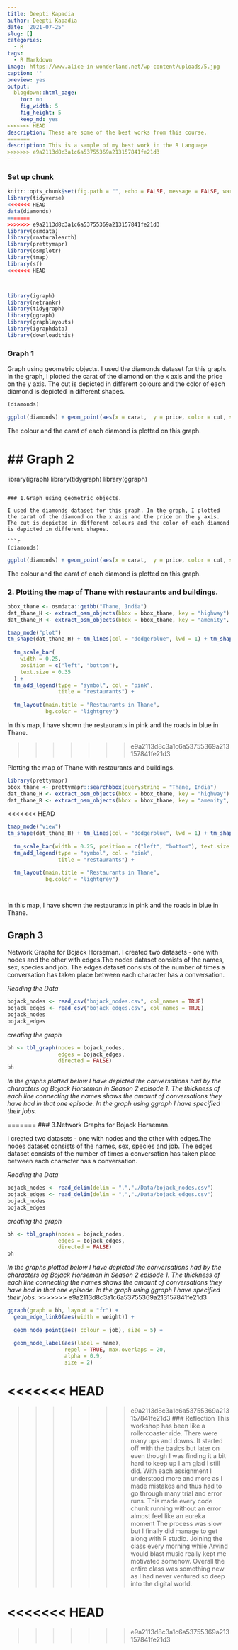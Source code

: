 ```yaml
---
title: Deepti Kapadia
author: Deepti Kapadia
date: '2021-07-25'
slug: []
categories:
  - R
tags:
  - R Markdown
image: https://www.alice-in-wonderland.net/wp-content/uploads/5.jpg
caption: ''
preview: yes
output:
  blogdown::html_page:
    toc: no
    fig_width: 5
    fig_height: 5
    keep_md: yes
<<<<<<< HEAD
description: These are some of the best works from this course.
=======
description: This is a sample of my best work in the R Language
>>>>>>> e9a2113d8c3a1c6a53755369a213157841fe21d3
---
```


### Set up chunk

```r
knitr::opts_chunk$set(fig.path = "", echo = FALSE, message = FALSE, warning = FALSE)
library(tidyverse)
<<<<<<< HEAD
data(diamonds)
=======
>>>>>>> e9a2113d8c3a1c6a53755369a213157841fe21d3
library(osmdata) 
library(rnaturalearth)
library(prettymapr)
library(osmplotr)
library(tmap) 
library(sf)
<<<<<<< HEAD



library(igraph)
library(netrankr)
library(tidygraph)
library(ggraph)
library(graphlayouts)
library(igraphdata)
library(downloadthis)
```


### Graph 1 

Graph using geometric objects. I used the diamonds dataset for this graph. In the graph, I plotted the carat of the diamond on the x axis and the price on the y axis. The cut is depicted in different colours and the color of each diamond is depicted in different shapes.


```r
(diamonds)
```

```r
ggplot(diamonds) + geom_point(aes(x = carat,  y = price, color = cut, shape = color)) 
```

The colour and the carat of each diamond is plotted on this graph.

## Graph 2
=======
library(igraph)
library(tidygraph)
library(ggraph)
```

### 1.Graph using geometric objects. 

I used the diamonds dataset for this graph. In the graph, I plotted the carat of the diamond on the x axis and the price on the y axis. The cut is depicted in different colours and the color of each diamond is depicted in different shapes.

```r
(diamonds)
```


```r
ggplot(diamonds) + geom_point(aes(x = carat,  y = price, color = cut, shape = color)) 
```

The colour and the carat of each diamond is plotted on this graph.



### 2. Plotting the map of Thane with restaurants and buildings. 

```r

bbox_thane <- osmdata::getbb("Thane, India")
dat_thane_H <- extract_osm_objects(bbox = bbox_thane, key = "highway")
dat_thane_R <- extract_osm_objects(bbox = bbox_thane, key = "amenity", value = "restaurant", return_type = "point")
```


```r
tmap_mode("plot")
tm_shape(dat_thane_H) + tm_lines(col = "dodgerblue", lwd = 1) + tm_shape(dat_thane_R) + tm_dots(size = 0.5, col = "pink", shape = 20) + tm_text("name", auto.placement = TRUE, size = 0.40) +
  
  tm_scale_bar(
    width = 0.25,
    position = c("left", "bottom"),
    text.size = 0.35
  ) +
  tm_add_legend(type = "symbol", col = "pink",
                title = "restaurants") +
  
  tm_layout(main.title = "Restaurants in Thane",
            bg.color = "lightgrey")


```
In this map, I have shown the restaurants in pink and the roads in blue in Thane.

>>>>>>> e9a2113d8c3a1c6a53755369a213157841fe21d3

Plotting the map of Thane with restaurants and buildings. 

```r
library(prettymapr)
bbox_thane <- prettymapr::searchbbox(querystring = "Thane, India")
dat_thane_H <- extract_osm_objects(bbox = bbox_thane, key = "highway")
dat_thane_R <- extract_osm_objects(bbox = bbox_thane, key = "amenity", value = "restaurant", return_type = "point")
```


<<<<<<< HEAD
```r
tmap_mode("view")
tm_shape(dat_thane_H) + tm_lines(col = "dodgerblue", lwd = 1) + tm_shape(dat_thane_R) + tm_dots(size = 0.5, col = "pink", shape = 20) + tm_text("name", auto.placement = TRUE, size = 0.40 )+
  
  tm_scale_bar(width = 0.25, position = c("left", "bottom"), text.size = 0.35) +
  tm_add_legend(type = "symbol", col = "pink",
                title = "restaurants") +

  tm_layout(main.title = "Restaurants in Thane",
            bg.color = "lightgrey")

          
```

In this map, I have shown the restaurants in pink and the roads in blue in Thane.

## Graph 3

Network Graphs for Bojack Horseman. I created two datasets - one with nodes and the other with edges.The nodes dataset consists of the names, sex, species and job. The edges dataset consists of the number of times a conversation has taken place between each character has a conversation.

*Reading the Data*

```r
bojack_nodes <- read_csv("bojack_nodes.csv", col_names = TRUE)
bojack_edges <- read_csv("bojack_edges.csv", col_names = TRUE)
bojack_nodes
bojack_edges
```

*creating the graph*

```r
bh <- tbl_graph(nodes = bojack_nodes, 
                edges = bojack_edges, 
                directed = FALSE)
bh
```


*In the graphs plotted below I have depicted the conversations had by the characters og Bojack Horseman in Season 2 episode 1. The thickness of each line connecting the names shows the amount of conversations they have had in that one episode. In the graph using ggraph I have specified their jobs.*

=======
### 3.Network Graphs for Bojack Horseman. 

I created two datasets - one with nodes and the other with edges.The nodes dataset consists of the names, sex, species and job. The edges dataset consists of the number of times a conversation has taken place between each character has a conversation.

*Reading the Data*
```r
bojack_nodes <- read_delim(delim = ",","./Data/bojack_nodes.csv")
bojack_edges <- read_delim(delim = ",","./Data/bojack_edges.csv")
bojack_nodes
bojack_edges
```

*creating the graph*

```r
bh <- tbl_graph(nodes = bojack_nodes, 
                edges = bojack_edges, 
                directed = FALSE)
bh
```


*In the graphs plotted below I have depicted the conversations had by the characters og Bojack Horseman in Season 2 episode 1. The thickness of each line connecting the names shows the amount of conversations they have had in that one episode. In the graph using ggraph I have specified their jobs.*
>>>>>>> e9a2113d8c3a1c6a53755369a213157841fe21d3

```r
ggraph(graph = bh, layout = "fr") +
  geom_edge_link0(aes(width = weight)) + 
  
  geom_node_point(aes( colour = job), size = 5) + 

  geom_node_label(aes(label = name), 
                  repel = TRUE, max.overlaps = 20,
                  alpha = 0.9,
                  size = 2)
```



<<<<<<< HEAD
=======




>>>>>>> e9a2113d8c3a1c6a53755369a213157841fe21d3
### Reflection
This workshop has been like a rollercoaster ride. There were many ups and downs. It started off with the basics but later on even though I was finding it a bit hard to keep up I am glad I still did. With each assignment I understood more and more as I made mistakes and thus had to go through many trial and error runs. This made every code chunk running without an error almost feel like an eureka moment The process was slow but I finally did manage to get along with R studio. Joining the class every morning while Arvind would blast music really kept me motivated somehow. 
Overall the entire class was something new as I had never ventured so deep into the digital world. 



<<<<<<< HEAD
=======
































>>>>>>> e9a2113d8c3a1c6a53755369a213157841fe21d3
